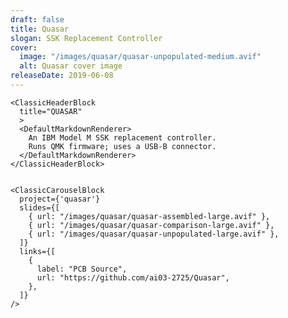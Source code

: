 ```yaml
---
draft: false
title: Quasar
slogan: SSK Replacement Controller
cover:
  image: "/images/quasar/quasar-unpopulated-medium.avif"
  alt: Quasar cover image
releaseDate: 2019-06-08
---
```


<DefaultLayout title={frontmatter.title}>

  <ClassicBlurredHeader src={frontmatter.cover.image} />

  <div class="container mx-auto">

    <ClassicHeaderBlock 
      title="QUASAR"
      >
      <DefaultMarkdownRenderer>
        An IBM Model M SSK replacement controller.  
        Runs QMK firmware; uses a USB-B connector.
      </DefaultMarkdownRenderer>
    </ClassicHeaderBlock>


    <ClassicCarouselBlock 
      project={'quasar'} 
      slides={[
        { url: "/images/quasar/quasar-assembled-large.avif" },
        { url: "/images/quasar/quasar-comparison-large.avif" },
        { url: "/images/quasar/quasar-unpopulated-large.avif" },
      ]} 
      links={[
        {
          label: "PCB Source",
          url: "https://github.com/ai03-2725/Quasar",
        },
      ]}
    />

  </div>

</DefaultLayout>